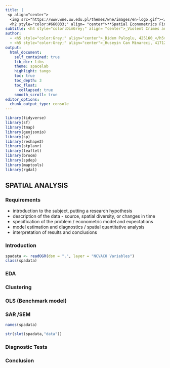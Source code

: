 ```yaml
---
title: |
 <p align="center">
  <img src="https://www.wne.uw.edu.pl/themes/wne/images/en-logo.gif"></p>  
  <h2 style="color:#660033;" align= "center">**Spatial Econometrics Final Project**</h2>
subtitle: <h4 style="color:DimGrey;" align= "center">_Violent Crimes and foreclosures in the Chicago_</h4>
author: 
  - <h5 style="color:Grey;" align="center">_Didem Paloglu, 425160_</h5>
  - <h5 style="color:Grey;" align="center">_Huseyin Can Minareci, 417121_</h5>
output:
  html_document:
    self_contained: true
    lib_dir: libs
    theme: spacelab
    highlight: tango
    toc: true
    toc_depth: 3
    toc_float:
      collapsed: true
    smooth_scroll: true
editor_options: 
  chunk_output_type: console
---
```




```r
library(tidyverse)
library(sf)
library(tmap)
library(geojsonio)
library(sp)
library(reshape2)
library(stplanr)
library(leaflet)
library(broom)
library(spdep)
library(maptools)
library(rgdal)

```

## SPATIAL ANALYSIS



### Requirements 

- introduction to the subject, putting a research hypothesis
- description of the data - source, spatial diversity, or changes in time
- specification of the problem / econometric model and expectations
- model estimation and diagnostics / spatial quantitative analysis
- interpretation of results and conclusions



### Introduction

```r
spadata <- readOGR(dsn = ".", layer = "NCVACO Variables")
class(spadata)
```

### EDA
### Clustering
### OLS (Benchmark model)
### SAR /SEM 

```r
names(spadata) 
```


```r

str(slot(spadata,"data"))


```
### Diagnostic Tests
### Conclusion


